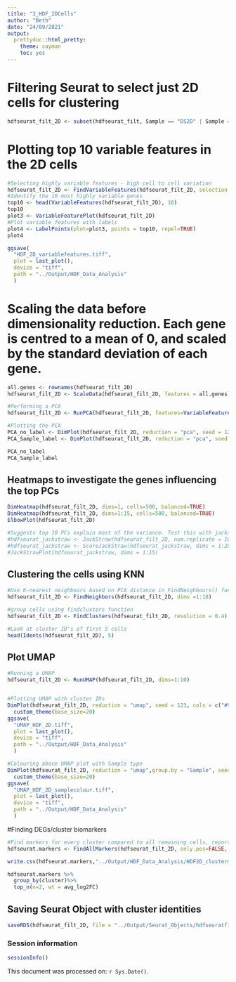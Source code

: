 ```yaml
---
title: "3_HDF_2DCells"
author: "Beth"
date: "24/09/2021"
output:
  prettydoc::html_pretty:
    theme: cayman
    toc: yes
---
```


# Filtering Seurat to select just 2D cells for clustering 
```r
hdfseurat_filt_2D <- subset(hdfseurat_filt, Sample == "DS2D" | Sample == "EP2D")
```

# Plotting top 10 variable features in the 2D cells
```r
#Selecting highly variable features - high cell to cell variation
hdfseurat_filt_2D <- FindVariableFeatures(hdfseurat_filt_2D, selection.method ="vst", nfeatures=2000)
#Identify the 10 most highly variable genes
top10 <- head(VariableFeatures(hdfseurat_filt_2D), 10)
top10
plot3 <- VariableFeaturePlot(hdfseurat_filt_2D)
#Plot variable features with labels
plot4 <- LabelPoints(plot=plot3, points = top10, repel=TRUE)
plot4

ggsave(
  "HDF_2D_variablefeatures.tiff",
  plot = last_plot(),
  device = "tiff",
  path = "../Output/HDF_Data_Analysis"
  )
```
# Scaling the data before dimensionality reduction. Each gene is centred to a mean of 0, and scaled by the standard deviation of each gene.
```r
all.genes <- rownames(hdfseurat_filt_2D)
hdfseurat_filt_2D <- ScaleData(hdfseurat_filt_2D, features = all.genes)

#Performing a PCA
hdfseurat_filt_2D <- RunPCA(hdfseurat_filt_2D, features=VariableFeatures(object = hdfseurat_filt_2D))

#Plotting the PCA
PCA_no_label <- DimPlot(hdfseurat_filt_2D, reduction = "pca", seed = 123, combine=TRUE) + NoLegend()
PCA_Sample_label <- DimPlot(hdfseurat_filt_2D, reduction = "pca", seed = 123, group.by = "Sample")

PCA_no_label
PCA_Sample_label
```


## Heatmaps to investigate the genes influencing the top PCs
```r
DimHeatmap(hdfseurat_filt_2D, dims=1, cells=500, balanced=TRUE)
DimHeatmap(hdfseurat_filt_2D, dims=1:15, cells=500, balanced=TRUE)
ElbowPlot(hdfseurat_filt_2D) 

#Suggests top 10 PCs explain most of the variance. Test this with jackstraw plot
#hdfseurat_jackstraw <- JackStraw(hdfseurat_filt_2D, num.replicate = 100)
#hdfseurat_jackstraw <- ScoreJackStraw(hdfseurat_jackstraw, dims = 1:20)
#JackStrawPlot(hdfseurat_jackstraw, dims = 1:15)
```

## Clustering the cells using KNN
```r
#Use K-nearest neighbours based on PCA distance in FindNeighbours() function based on previously definited dimensions (10) from elbow plot
hdfseurat_filt_2D <- FindNeighbors(hdfseurat_filt_2D, dims =1:10)

#group cells using findclusters function
hdfseurat_filt_2D <- FindClusters(hdfseurat_filt_2D, resolution = 0.4)

#Look at cluster ID's of first 5 cells
head(Idents(hdfseurat_filt_2D), 5)
```

## Plot UMAP
```r
#Running a UMAP
hdfseurat_filt_2D <- RunUMAP(hdfseurat_filt_2D, dims=1:10)


#Plotting UMAP with cluster IDs
DimPlot(hdfseurat_filt_2D, reduction = "umap", seed = 123, cols = c("#9b5fe0", "#16a5d8", "#60dbe8", "#8bd346", "#efdf48", "#f9a52c", "#d64e12" )) + 
  custom_theme(base_size=20)
ggsave(
  "UMAP_HDF_2D.tiff",
  plot = last_plot(),
  device = "tiff",
  path = "../Output/HDF_Data_Analysis"
  )

#Colouring above UMAP plot with Sample type
DimPlot(hdfseurat_filt_2D, reduction = "umap",group.by = "Sample", seed=123, cols = c( "#24B3A8", "#FF92A5")) +
  custom_theme(base_size=20)
ggsave(
  "UMAP_HDF_2D_samplecolour.tiff",
  plot = last_plot(),
  device = "tiff",
  path = "../Output/HDF_Data_Analysis"
  )
```
#Finding DEGs/cluster biomarkers
```r
#Find markers for every cluster compared to all remaining cells, report only the positive ones
hdfseurat.markers <- FindAllMarkers(hdfseurat_filt_2D, only.pos=FALSE, min.pct=0.25, logfc.threshold=0.25)

write.csv(hdfseurat.markers,"../Output/HDF_Data_Analysis/HDF2D_clustermarkers_posandneg.csv")

hdfseurat.markers %>%
  group_by(cluster)%>%
  top_n(n=2, wt = avg_log2FC)
```
## Saving Seurat Object with cluster identities
```r
saveRDS(hdfseurat_filt_2D, file = "../Output/Seurat_Objects/hdfseuratfiltered_2Dcells.rds")
```

### Session information
```r
sessionInfo()
```

This document was processed on: `r Sys.Date()`.